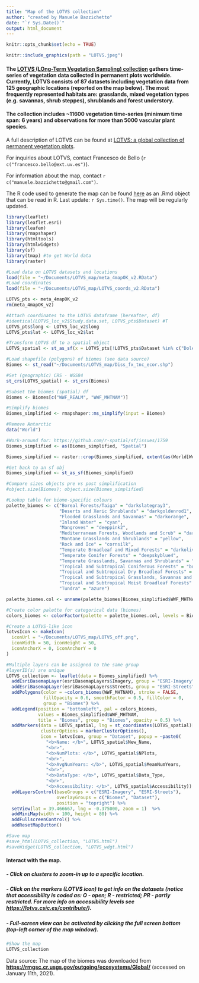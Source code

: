 ```yaml
---
title: "Map of the LOTVS collection"
author: "created by Manuele Bazzichetto"
date: "`r Sys.Date()`"
output: html_document
---
```


```r
knitr::opts_chunk$set(echo = TRUE)
```

```r
knitr::include_graphics(path = "LOTVS.jpeg")
```

#### The [LOTVS (LOng-Term Vegetation Sampling) collection](https://lotvs.csic.es/) gathers time-series of vegetation data collected in permanent plots worldwide. Currently, LOTVS consists of 87 datasets including vegetation data from 125 geographic locations (reported on the map below). The most frequently represented habitats are: grasslands, mixed vegetation types (e.g. savannas, shrub steppes), shrublands and forest understory. 
#### The collection includes ~11600 vegetation time-series (minimum time span: 6 years) and observations for more than 5000 vascular plant species.

A full description of LOTVS can be found at [LOTVS: a global collection of permanent vegetation plots](https://doi.org/10.1101/2021.09.29.462383). 

For inquiries about LOTVS, contact Francesco de Bello (`r c("francesco.bello@ext.uv.es")`).

For information about the map, contact `r c("manuele.bazzichetto@gmail.com")`.

The R code used to generate the map can be found [here](https://github.com/ManueleBazzichetto/LOTVS_MAP) as an .Rmd object that can be read in R.
Last update: `r Sys.time()`. The map will be regularly updated.

```r
library(leaflet)
library(leaflet.esri)
library(leafem)
library(rmapshaper)
library(htmltools)
library(htmlwidgets)
library(sf)
library(tmap) #to get World data
library(raster)
```

```r
#Load data on LOTVS datasets and locations
load(file = "~/Documents/LOTVS_map/meta_4mapOK_v2.RData")
#Load coordinates
load(file = "~/Documents/LOTVS_map/LOTVS_coords_v2.RData")

LOTVS_pts <- meta_4mapOK_v2
rm(meta_4mapOK_v2)

#Attach coordinates to the LOTVS dataframe (hereafter, df)
#identical(LOTVS_loc_v2$Study.data.set, LOTVS_pts$Dataset) #T
LOTVS_pts$long <- LOTVS_loc_v2$long
LOTVS_pts$lat <- LOTVS_loc_v2$lat

#Transform LOTVS df to a spatial object
LOTVS_spatial <- st_as_sf(x = LOTVS_pts[!LOTVS_pts$Dataset %in% c("Dolezal", "Croche", "Hallett"), ], coords = c("long", "lat"))

#Load shapefile (polygons) of biomes (see data source)
Biomes <- st_read("~/Documents/LOTVS_map/Diss_fx_tnc_ecor.shp")

#Set (geographic) CRS - WGS84 
st_crs(LOTVS_spatial) <- st_crs(Biomes)

#Subset the biomes (spatial) df
Biomes <- Biomes[c("WWF_REALM", "WWF_MHTNAM")]

#Simplify biomes
Biomes_simplified <- rmapshaper::ms_simplify(input = Biomes)

#Remove Antarctic
data("World")

#Work-around for: https://github.com/r-spatial/sf/issues/1759
Biomes_simplified <- as(Biomes_simplified, "Spatial")

Biomes_simplified <- raster::crop(Biomes_simplified, extent(as(World[World$continent != "Antarctica", ], "Spatial")))

#Get back to an sf obj
Biomes_simplified <- st_as_sf(Biomes_simplified)

#Compare sizes objects pre vs post simplification
#object.size(Biomes); object.size(Biomes_simplified)

#Lookup table for biome-specific colours
palette_biomes <- c("Boreal Forests/Taiga" = "darkslategray3",
                    "Deserts and Xeric Shrublands" = "darkgoldenrod1",
                    "Flooded Grasslands and Savannas" = "darkorange",
                    "Inland Water" = "cyan",
                    "Mangroves" = "deeppink2",
                    "Mediterranean Forests, Woodlands and Scrub" = "darkorange3",
                    "Montane Grasslands and Shrublands" = "yellow",
                    "Rock and Ice" = "cornsilk",
                    "Temperate Broadleaf and Mixed Forests" = "darkolivegreen1",
                    "Temperate Conifer Forests" = "deepskyblue4",
                    "Temperate Grasslands, Savannas and Shrublands" = "darkkhaki",
                    "Tropical and Subtropical Coniferous Forests" = "burlywood3",
                    "Tropical and Subtropical Dry Broadleaf Forests" = "chartreuse4", #check here
                    "Tropical and Subtropical Grasslands, Savannas and Shrublands" = "darkorange4",
                    "Tropical and Subtropical Moist Broadleaf Forests" = "darkgreen",
                    "Tundra" = "azure")

palette_biomes.col <- unname(palette_biomes[Biomes_simplified$WWF_MHTNAM])

#Create color palette for categorical data (biomes)
colors_biomes <- colorFactor(palette = palette_biomes.col, levels = Biomes_simplified$WWF_MHTNAM)

#Create a LOTVS-like icon
lotvsIcon <- makeIcon(
  iconUrl = "~/Documents/LOTVS_map/LOTVS_off.png",
  iconWidth = 50, iconHeight = 50,
  iconAnchorX = 0, iconAnchorY = 0
)

#Multiple layers can be assigned to the same group
#layerID(s) are unique
LOTVS_collection <- leaflet(data = Biomes_simplified) %>%
  addEsriBasemapLayer(esriBasemapLayers$Imagery, group = "ESRI-Imagery", autoLabels = F) %>%
  addEsriBasemapLayer(esriBasemapLayers$Streets, group = "ESRI-Streets") %>%
  addPolygons(color = ~colors_biomes(WWF_MHTNAM), stroke = FALSE,
              fillOpacity = 0.6, smoothFactor = 0.5, fillColor = 0,
              group = "Biomes") %>%
  addLegend(position = "bottomleft", pal = colors_biomes,
            values = Biomes_simplified$WWF_MHTNAM,
            title = "Biomes", group = "Biomes", opacity = 0.5) %>%
  addMarkers(data = LOTVS_spatial, lng = st_coordinates(LOTVS_spatial)[, 1], lat = st_coordinates(LOTVS_spatial)[, 2], 
             clusterOptions = markerClusterOptions(),
             icon = lotvsIcon, group = "Dataset", popup = ~paste0(
               "<b>Name: </b>", LOTVS_spatial$New_Name,
               "<br>", 
               "<b>NumPlots: </b>", LOTVS_spatial$NPlots,
               "<br>",
               "<b>AvgNumYears: </b>", LOTVS_spatial$MeanNumYears,
               "<br>",
               "<b>DataType: </b>", LOTVS_spatial$Data_Type,
               "<br>",
               "<b>Accessibility: </b>", LOTVS_spatial$Accessibility)) %>%
  addLayersControl(baseGroups = c("ESRI-Imagery", "ESRI-Streets"),
                   overlayGroups = c("Biomes", "Dataset"),
                   position = "topright") %>%
  setView(lat = 39.466667, lng = -0.375000, zoom = 1)  %>%
  addMiniMap(width = 100, height = 80) %>%
  addFullscreenControl() %>%
  addResetMapButton()

#Save map
#save_html(LOTVS_collection, "LOTVS.html")
#saveWidget(LOTVS_collection, "LOTVS_wdgt.html")
```

#### Interact with the map.

##### - Click on clusters to zoom-in up to a specific location.

##### - Click on the markers (LOTVS icon) to get info on the datasets (notice that accessibility is coded as: O - open; R - restricted; PR - partly restricted. For more info on accessibility levels see [https://lotvs.csic.es/contribute/](https://lotvs.csic.es/contribute/)).

##### - Full-screen view can be activated by clicking the full screen bottom (top-left corner of the map window).

```r
#Show the map
LOTVS_collection
```

Data source: The map of the biomes was downloaded from [**https://rmgsc.cr.usgs.gov/outgoing/ecosystems/Global/**](https://rmgsc.cr.usgs.gov/outgoing/ecosystems/Global/) (accessed on January 11th, 2021).
